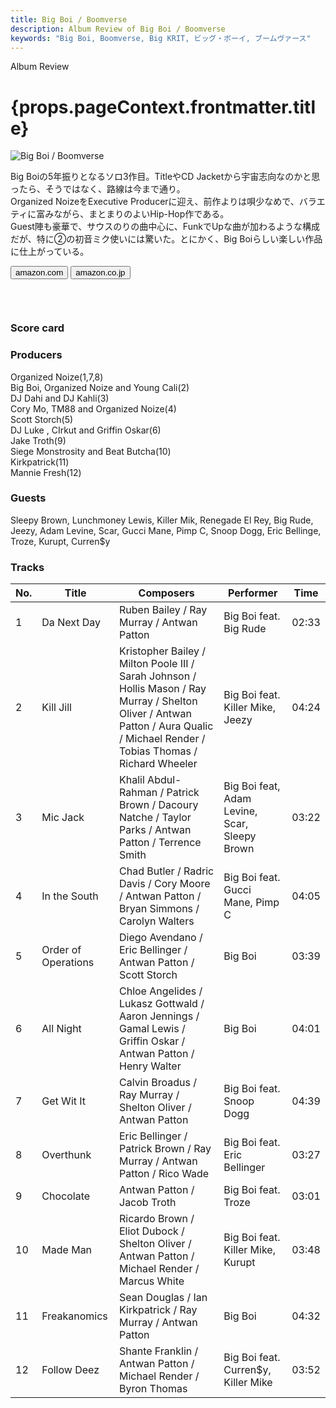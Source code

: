 ```yaml
---
title: Big Boi / Boomverse
description: Album Review of Big Boi / Boomverse
keywords: "Big Boi, Boomverse, Big KRIT, ビッグ・ボーイ, ブームヴァース"
---
```





<p className="largeP">Album Review</p>
<h1 className="h1--no--margin">{props.pageContext.frontmatter.title}</h1>

<Row  className="image-card-group">
	<Column colMd={"3"} colLg={"4"} noGutterMdLeft="">
       <ImageCard>

![Big Boi / Boomverse](../../images/cd/bigboi3L.jpg)

</ImageCard>
	</Column>
	<Column colMd={"4"} colLg={"8"} noGutterMdLeft="">
	<p>
	Big Boiの5年振りとなるソロ3作目。TitleやCD Jacketから宇宙志向なのかと思ったら、そうではなく、路線は今まで通り。
	<br/>Organized NoizeをExecutive Producerに迎え、前作よりは唄少なめで、バラエティに富みながら、まとまりのよいHip-Hop作である。
	<br/>Guest陣も豪華で、サウスのりの曲中心に、FunkでUpな曲が加わるような構成だが、特に②の初音ミク使いには驚いた。とにかく、Big Boiらしい楽しい作品に仕上がっている。
	</p>
	<div>
	  <Button className="button-right-mergin"  href="https://amzn.to/30dEGh2" kind="primary" size="small" renderIcon={ArrowUpRight24}>
      amazon.com
      </Button>
      <Button className="button-right-mergin"  href="https://amzn.to/3hQOlA2" kind="secondary" size="small" renderIcon={ArrowUpRight24}>
      amazon.co.jp
      </Button>
	</div>
	<a href="https://geo.music.apple.com/jp/album/boomiverse/1357747869?mt=1&app=music&ls=1&at=11lcug" style="display:inline-block;overflow:hidden;background:url(https://linkmaker.itunes.apple.com/ja-jp/lockup.svg?releaseDate=2017-06-16T00:00:00Z&kind=album&bubble=apple_music&style=mono-black) no-repeat;width:180px;height:45px;"></a>
	</Column>
</Row>
<Row >
	<Column colMd={"4"} colLg={"4"} noGutterMdLeft="">
<div>
  <h3>Score card</h3>
	<SliderJS1 value="3" />
  <SliderJS2 value="2" />
	<SliderJS3 value="1" />
  <SliderJS4 value="8" />
</div>
</Column>
<Column colMd={"4"} colLg={"8"} noGutterMdLeft="">
<div>
<h3>Producers</h3>
<p>
	Organized Noize(1,7,8)
	<br/>Big Boi, Organized Noize and Young Cali(2)
	<br/>DJ Dahi and DJ Kahli(3)
	<br/>Cory Mo, TM88 and Organized Noize(4)
	<br/>Scott Storch(5)
	<br/>DJ Luke , CIrkut and Griffin Oskar(6)
	<br/>Jake Troth(9)
	<br/>Siege Monstrosity and Beat Butcha(10)
	<br/>Kirkpatrick(11)
	<br/>Mannie Fresh(12)
</p>
<h3>Guests</h3>
<p>
Sleepy Brown, Lunchmoney Lewis, Killer Mik, Renegade El Rey, Big Rude, Jeezy, Adam Levine, Scar, Gucci Mane, Pimp C, Snoop Dogg, Eric Bellinge, Troze, Kurupt, Curren$y
</p>
</div>
</Column>
</Row>

<h3>Tracks</h3>

| No. | Title               | Composers                                                                                                                                                                          | Performer                                     | Time  |
| --- | ------------------- | ---------------------------------------------------------------------------------------------------------------------------------------------------------------------------------- | --------------------------------------------- | ----- |
| 1   | Da Next Day         | Ruben Bailey / Ray Murray / Antwan Patton                                                                                                                                          | Big Boi feat. Big Rude                        | 02:33 |
| 2   | Kill Jill           | Kristopher Bailey / Milton Poole III / Sarah Johnson / Hollis Mason / Ray Murray / Shelton Oliver / Antwan Patton / Aura Qualic / Michael Render / Tobias Thomas / Richard Wheeler | Big Boi feat. Killer Mike, Jeezy              | 04:24 |
| 3   | Mic Jack            | Khalil Abdul-Rahman / Patrick Brown / Dacoury Natche / Taylor Parks / Antwan Patton / Terrence Smith                                                                               | Big Boi feat, Adam Levine, Scar, Sleepy Brown | 03:22 |
| 4   | In the South        | Chad Butler / Radric Davis / Cory Moore / Antwan Patton / Bryan Simmons / Carolyn Walters                                                                                          | Big Boi feat. Gucci Mane, Pimp C              | 04:05 |
| 5   | Order of Operations | Diego Avendano / Eric Bellinger / Antwan Patton / Scott Storch                                                                                                                     | Big Boi                                       | 03:39 |
| 6   | All Night           | Chloe Angelides / Lukasz Gottwald / Aaron Jennings / Gamal Lewis / Griffin Oskar / Antwan Patton / Henry Walter                                                                    | Big Boi                                       | 04:01 |
| 7   | Get Wit It          | Calvin Broadus / Ray Murray / Shelton Oliver / Antwan Patton                                                                                                                       | Big Boi feat. Snoop Dogg                      | 04:39 |
| 8   | Overthunk           | Eric Bellinger / Patrick Brown / Ray Murray / Antwan Patton / Rico Wade                                                                                                            | Big Boi feat. Eric Bellinger                  | 03:27 |
| 9   | Chocolate           | Antwan Patton / Jacob Troth                                                                                                                                                        | Big Boi feat. Troze                           | 03:01 |
| 10  | Made Man            | Ricardo Brown / Eliot Dubock / Shelton Oliver / Antwan Patton / Michael Render / Marcus White                                                                                      | Big Boi feat. Killer Mike, Kurupt             | 03:48 |
| 11  | Freakanomics        | Sean Douglas / Ian Kirkpatrick / Ray Murray / Antwan Patton                                                                                                                        | Big Boi                                       | 04:32 |
| 12  | Follow Deez         | Shante Franklin / Antwan Patton / Michael Render / Byron Thomas                                                                                                                    | Big Boi feat. Curren$y, Killer Mike           | 03:52 |
